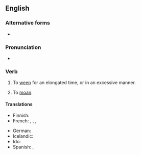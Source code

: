 ==English==

===Alternative forms===
* {{l|en|cry one's heart out}}

===Pronunciation===
* {{audio|en|en-au-cry one's eyes out.ogg|Audio (AU)}}

===Verb===
{{en-verb|*|head=[[cry]] [[one's]] [[eye]]s [[out]]}}

# {{lb|en|idiomatic}} To [[weep]] for an elongated time, or in an excessive manner.
#: {{syn|en|weep buckets}}
# {{lb|en|idiomatic}} To [[moan]]. {{rfex|en}} <!--Do we mean complain/whinge, or moan in pain?-->

====Translations====
{{trans-top|to weep for an elongated time}}
* Finnish: {{t|fi|itkeä silmät päästään}}
* French: {{t+|fr|pleurer à chaudes larmes}}, {{t+|fr|pleurer comme une madeleine}}, {{t+|fr|pleurer toutes les larmes de son corps}}, {{t|fr|[[à mouchoir que veux-tu|pleurer à mouchoir que veux-tu]]}}
{{trans-mid}}
* German: {{t+|de|sich die Augen ausweinen}}
* Icelandic: {{t|is|hágráta}}
* Ido: {{t+|io|ploregar}}
* Spanish: {{t|es|llorar como una Magdalena}}, {{t|es|llorar a moco tendido}}
{{trans-bottom}}

{{trans-see|to moan|moan}}